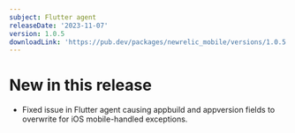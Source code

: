 ```yaml
---
subject: Flutter agent
releaseDate: '2023-11-07'
version: 1.0.5
downloadLink: 'https://pub.dev/packages/newrelic_mobile/versions/1.0.5'
---
```


# New in this release
* Fixed issue in Flutter agent causing appbuild and appversion fields to overwrite for iOS mobile-handled exceptions.